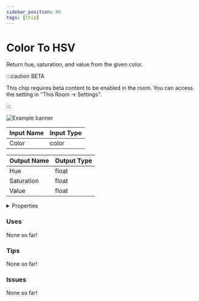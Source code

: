 ```yaml
---
sidebar_position: 86
tags: [Chip]
---
```


# Color To HSV

Return hue, saturation, and value from the given color.

:::caution BETA

This chip requires beta content to be enabled in the room. You can access the setting in "This Room -> Settings".

:::

![Example banner](./assets/d697171e-56ac-41b7-aa1e-dabc4538c029.svg)

| Input Name | Input Type |
|-----------|-----------|
| Color | color |

| Output Name | Output Type |
|-----------|-----------|
| Hue | float |
| Saturation | float |
| Value | float |


<details>
  <summary>Properties</summary>
  <div>
    <div>
    <table>
      <thead>
        <tr>
          <th>Is beta required?</th>
          <th>✅</th>
        </tr>
        <tr>
          <th>Is this chip a trolling risk?</th>
          <th>❌</th>
        </tr>
        <tr>
          <th>Chip UUID</th>
          <th>d697171e-56ac-41b7-aa1e-dabc4538c029</th>
        </tr>
      </thead>
    </table>
    </div>
  </div>
</details>

### Uses

None so far!

### Tips

None so far!

### Issues

None so far!